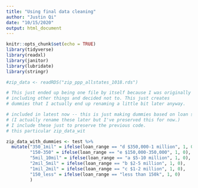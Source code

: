 ```yaml
---
title: "Using final data cleaning"
author: "Justin Qi"
date: "10/15/2020"
output: html_document
---
```


```r
knitr::opts_chunk$set(echo = TRUE)
library(tidyverse)
library(readxl)
library(janitor)
library(lubridate)
library(stringr)

#zip_data <- readRDS("zip_ppp_allstates_1018.rds")

# This just ended up being one file by itself because I was originally
# including other things and decided not to. This just creates
# dummies that I actually end up renaming a little bit later anyway.

```


```r
# included in latest now -- this is just making dummies based on loan size 
# (I actually rename these later but I've preserved this for now.)
# I include these just to preserve the previous code.
# this particular zip_data_wit

zip_data_with_dummies <- test %>%
  mutate("350_1mil" = ifelse(loan_range == "d $350,000-1 million", 1, 0),
         "150-350" = ifelse(loan_range == "e $150,000-350,000", 1, 0),
         "5mil_10mil" = ifelse(loan_range == "a $5-10 million", 1, 0),
         "2mil_5mil" = ifelse(loan_range == "b $2-5 million", 1, 0),
         "1mil_2mil" = ifelse(loan_range == "c $1-2 million", 1, 0),
         "150_less" = ifelse(loan_range == "less than 150k", 1, 0)
         )
```